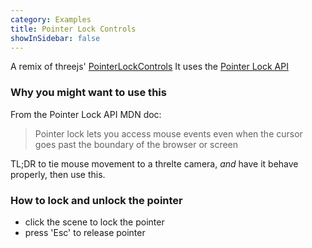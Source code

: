 ```yaml
---
category: Examples
title: Pointer Lock Controls
showInSidebar: false
---
```


A remix of threejs' [PointerLockControls](https://threejs.org/docs/#examples/en/controls/PointerLockControls)
It uses the [Pointer Lock API](https://developer.mozilla.org/en-US/docs/Web/API/Pointer_Lock_API)

### Why you might want to use this

From the Pointer Lock API MDN doc:

> Pointer lock lets you access mouse events even when the cursor goes past the boundary of the browser or screen

TL;DR
to tie mouse movement to a threlte camera, _and_ have it behave properly, then use this.

### How to lock and unlock the pointer

- click the scene to lock the pointer
- press 'Esc' to release pointer

<Example path="camera/pointer-lock-controls" />
